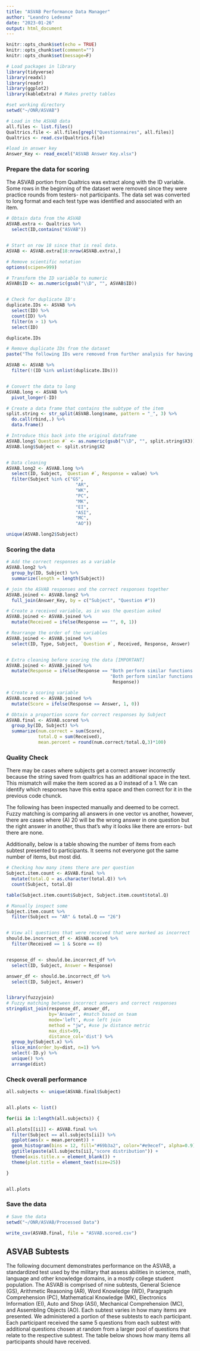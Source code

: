 ```yaml
---
title: "ASVAB Performance Data Manager"
author: "Leandro Ledesma"
date: "2023-01-26"
output: html_document
---
```


```r
knitr::opts_chunk$set(echo = TRUE)
knitr::opts_chunk$set(comment="")
knitr::opts_chunk$set(message=F)
```

```r
# Load packages in library
library(tidyverse)
library(readxl)
library(readr)
library(ggplot2)
library(kableExtra) # Makes pretty tables
```

```r
#set working directory
setwd("~/ONR/ASVAB")

# Load in the ASVAB data 
all.files <- list.files()
Qualtrics.file <- all.files[grepl("Questionnaires", all.files)]
Qualtrics <- read.csv(Qualtrics.file)

#load in answer key
Answer_Key <- read_excel("ASVAB Answer Key.xlsx")
```


### Prepare the data for scoring

The ASVAB portion from Qualtrics was extract along with the ID variable. Some rows in the beginning of the dataset were removed since they were practice rounds from testers- not participants. The data set was converted to long format and each test type was identified and associated with an item. 

```r
# Obtain data from the ASVAB
ASVAB.extra <- Qualtrics %>%
  select(ID,contains("ASVAB"))


# Start on row 18 since that is real data. 
ASVAB <- ASVAB.extra[18:nrow(ASVAB.extra),]

# Remove scientific notation
options(scipen=999)

# Transform the ID variable to numeric
ASVAB$ID <- as.numeric(gsub("\\D", "", ASVAB$ID))


# Check for duplicate ID's
duplicate.IDs <- ASVAB %>%
  select(ID) %>%
  count(ID) %>%
  filter(n > 1) %>%
  select(ID)

duplicate.IDs

# Remove duplicate IDs from the dataset
paste("The following IDs were removed from further analysis for having duplicates", unlist(duplicate.IDs))

ASVAB <- ASVAB %>%
  filter(!(ID %in% unlist(duplicate.IDs)))


# Convert the data to long
ASVAB.long <- ASVAB %>%
  pivot_longer(-ID)

# Create a data frame that contains the subtype of the item
split.string <- str_split(ASVAB.long$name, pattern = "_", 3) %>%
  do.call(rbind,.) %>%
  data.frame()

# Introduce this back into the original dataframe
ASVAB.long$`Question #` <- as.numeric(gsub("\\D", "", split.string$X3))
ASVAB.long$Subject <- split.string$X2


# Data cleaning
ASVAB.long2 <- ASVAB.long %>%
  select(ID, Subject, `Question #`, Response = value) %>%
  filter(Subject %in% c("GS",
                          "AR",
                          "WK",
                          "PC",
                          "MK",
                          "EI",
                          "ASI",
                          "MC",
                          "AO"))

unique(ASVAB.long2$Subject)
```

### Scoring the data 

```r
# Add the correct responses as a variable
ASVAB.long2 %>% 
  group_by(ID, Subject) %>%
  summarize(length = length(Subject))

# join the ASVAB responses and the correct responses together
ASVAB.joined <- ASVAB.long2 %>%
  full_join(Answer_Key, by = c("Subject", "Question #"))

# Create a received variable, as in was the question asked
ASVAB.joined <- ASVAB.joined %>%
  mutate(Received = ifelse(Response == "", 0, 1))

# Rearrange the order of the variables
ASVAB.joined <- ASVAB.joined %>%
  select(ID, Type, Subject, `Question #`, Received, Response, Answer)


# Extra cleaning before scoring the data [IMPORTANT]
ASVAB.joined <- ASVAB.joined %>%
  mutate(Response = ifelse(Response == "Both perform similar functions in different food chains ",
                                       "Both perform similar functions in different food chains",
                                        Response))

# Create a scoring variable
ASVAB.scored <- ASVAB.joined %>%
  mutate(Score = ifelse(Response == Answer, 1, 0))

# Obtain a proportion score for correct responses by Subject
ASVAB.final <- ASVAB.scored %>%
  group_by(ID, Subject) %>%
  summarize(num.correct = sum(Score),
            total.Q = sum(Received),
            mean.percent = round(num.correct/total.Q,3)*100)

```

### Quality Check

There may be cases where subjects get a correct answer incorrectly because the string saved from qualtrics has an additional space in the text. This mismatch will make the item scored as a 0 instead of a 1. We can identify which responses have this extra space and then correct for it in the previous code chunck. 


The following has been inspected manually and deemed to be correct. Fuzzy matching is comparing all answers in one vector vs another, however, there are cases where (A) 20 will be the wrong answer in one question but the right answer in another, thus that's why it looks like there are errors- but there are none. 

Additionally, below is a table showing the number of items from each subtest presented to participants. It seems not everyone got the same number of items, but most did. 

```r
# Checking how many items there are per question
Subject.item.count <- ASVAB.final %>%
  mutate(total.Q = as.character(total.Q)) %>%
  count(Subject, total.Q)

table(Subject.item.count$Subject, Subject.item.count$total.Q)

# Manually inspect some
Subject.item.count %>%
  filter(Subject == "AR" & total.Q == "26")


# View all questions that were received that were marked as incorrect
should.be.incorrect_df <- ASVAB.scored %>%
  filter(Received == 1 & Score == 0)


response_df <- should.be.incorrect_df %>%
  select(ID, Subject, Answer = Response)

answer_df <- should.be.incorrect_df %>%
  select(ID, Subject, Answer)


library(fuzzyjoin)
# Fuzzy matching between incorrect answers and correct responses
stringdist_join(response_df, answer_df, 
                by='Answer', #match based on team
                mode='left', #use left join
                method = "jw", #use jw distance metric
                max_dist=99, 
                distance_col='dist') %>%
  group_by(Subject.x) %>%
  slice_min(order_by=dist, n=1) %>%
  select(-ID.y) %>%
  unique() %>%
  arrange(dist)

```

### Check overall performance

```r
all.subjects <- unique(ASVAB.final$Subject)


all.plots <- list()

for(ii in 1:length(all.subjects)) {

all.plots[[ii]] <- ASVAB.final %>%
  filter(Subject == all.subjects[ii]) %>%
  ggplot(aes(x = mean.percent)) +
  geom_histogram(bins = 12, fill="#69b3a2", color="#e9ecef", alpha=0.9) +
  ggtitle(paste(all.subjects[ii],"score distribution")) +
  theme(axis.title.x = element_blank()) +
  theme(plot.title = element_text(size=25))

}


all.plots

```

### Save the data


```r
# Save the data
setwd("~/ONR/ASVAB/Processed Data")

write_csv(ASVAB.final, file = "ASVAB.scored.csv")

```
## ASVAB Subtests

The following document demonstrates performance on the ASVAB, a standardized test used by the military that assess abilities in science, math, language and other knowledge domains, in a mostly college student population. The ASVAB is comprised of nine subtests, General Science (GS), Arithmetic Reasoning (AR), Word Knowledge (WD), Paragraph Comprehension (PC), Mathematical Knowledge (MK), Electronics Information (EI), Auto and Shop (ASI), Mechanical Comprehension (MC), and Assembling Objects (AO). Each subtest varies in how many items are presented. We administered a portion of these subtests to each participant. Each participant received the same 5 questions from each subtest with additional questions chosen at random from a larger pool of questions that relate to the respective subtest.  The table below shows how many items all participants should have received.


